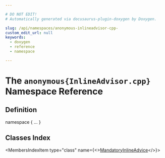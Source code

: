 ```yaml
---

# DO NOT EDIT!
# Automatically generated via docusaurus-plugin-doxygen by Doxygen.

slug: /api/namespaces/anonymous-inlineadvisor-cpp-
custom_edit_url: null
keywords:
  - doxygen
  - reference
  - namespace

---
```





# The `anonymous{InlineAdvisor.cpp}` Namespace Reference

<DoxygenPage pluginConfig={pluginConfig}>



## Definition

<CodeBlock>namespace &#123; ... &#125;</CodeBlock>

## Classes Index

<MembersIndex>

<MembersIndexItem
  type="class"
  name={<><a href="/docs/api/classes/anonymous-namespace-inlineadvisor-cpp-/mandatoryinlineadvice">MandatoryInlineAdvice</a></>}>
</MembersIndexItem>

</MembersIndex>


</DoxygenPage>
